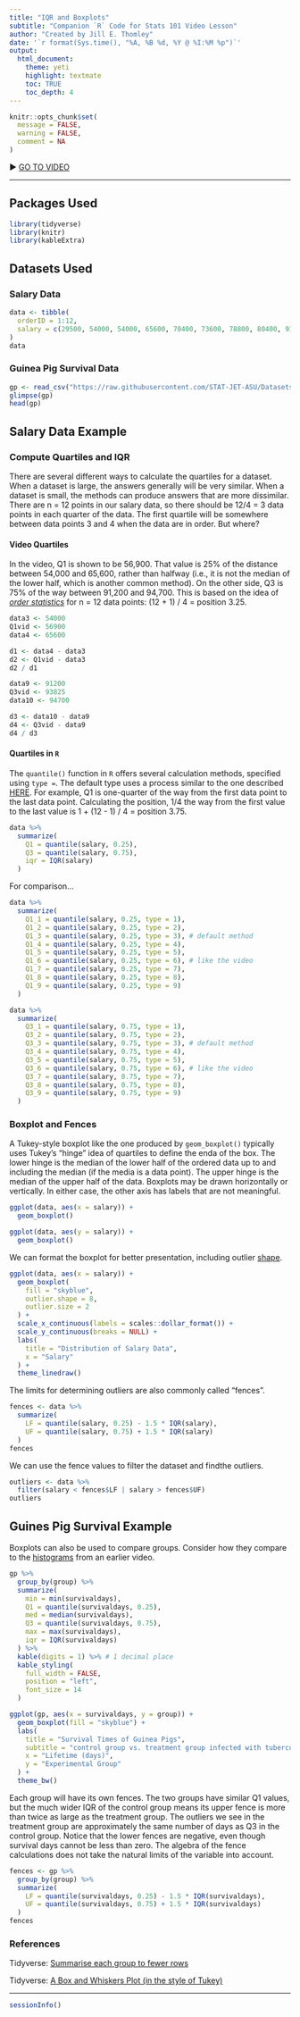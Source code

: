 ```yaml
---
title: "IQR and Boxplots"
subtitle: "Companion `R` Code for Stats 101 Video Lesson"
author: "Created by Jill E. Thomley"
date: '`r format(Sys.time(), "%A, %B %d, %Y @ %I:%M %p")`'
output: 
  html_document: 
    theme: yeti
    highlight: textmate
    toc: TRUE
    toc_depth: 4
---
```


```r
knitr::opts_chunk$set(
  message = FALSE,
  warning = FALSE,
  comment = NA
)
```

▶ [GO TO VIDEO](https://youtu.be/k6Nm8sGXNaQ)

<hr>

## Packages Used

```r
library(tidyverse)
library(knitr)
library(kableExtra)
```

## Datasets Used

### Salary Data

```r
data <- tibble(
  orderID = 1:12,
  salary = c(29500, 54000, 54000, 65600, 70400, 73600, 78800, 80400, 91200, 94700, 99200, 500000)
)
data
```

### Guinea Pig Survival Data

```r
gp <- read_csv("https://raw.githubusercontent.com/STAT-JET-ASU/Datasets/master/JBStatistics/jbstatsguineapigs.csv")
glimpse(gp)
head(gp)
```

## Salary Data Example

### Compute Quartiles and IQR

There are several different ways to calculate the quartiles for a dataset. When a dataset is large, the answers generally will be very similar. When a dataset is small, the methods can produce answers that are more dissimilar. There are n = 12 points in our salary data, so there should be 12/4 = 3 data points in each quarter of the data. The first quartile will be somewhere between data points 3 and 4 when the data are in order. But where?

#### Video Quartiles

In the video, Q1 is shown to be 56,900. That value is 25% of the distance between 54,000 and 65,600, rather than halfway (i.e., it is not the median of the lower half, which is another common method). On the other side, Q3 is 75% of the way between 91,200 and 94,700. This is based on the idea of [*order statistics*](https://online.stat.psu.edu/stat414/lesson/13/13.3) for n = 12 data points: (12 + 1) / 4 = position 3.25.

```r
data3 <- 54000
Q1vid <- 56900
data4 <- 65600

d1 <- data4 - data3
d2 <- Q1vid - data3
d2 / d1

data9 <- 91200
Q3vid <- 93825
data10 <- 94700

d3 <- data10 - data9
d4 <- Q3vid - data9
d4 / d3
```

#### Quartiles in `R`

The `quantile()` function in `R` offers several calculation methods, specified using `type =`. The default type uses a process similar to the one described [HERE](https://rstudio-pubs-static.s3.amazonaws.com/21508_35a770dc38fa4658accef1acc4fb2fbe.html). For example, Q1 is one-quarter of the way from the first data point to the last data point. Calculating the position, 1/4 the way from the first value to the last value is 1 + (12 - 1) / 4 = position 3.75.

```r
data %>%
  summarize(
    Q1 = quantile(salary, 0.25),
    Q3 = quantile(salary, 0.75),
    iqr = IQR(salary)
  )
```

For comparison...

```r
data %>%
  summarize(
    Q1_1 = quantile(salary, 0.25, type = 1),
    Q1_2 = quantile(salary, 0.25, type = 2),
    Q1_3 = quantile(salary, 0.25, type = 3), # default method
    Q1_4 = quantile(salary, 0.25, type = 4),
    Q1_5 = quantile(salary, 0.25, type = 5),
    Q1_6 = quantile(salary, 0.25, type = 6), # like the video
    Q1_7 = quantile(salary, 0.25, type = 7),
    Q1_8 = quantile(salary, 0.25, type = 8),
    Q1_9 = quantile(salary, 0.25, type = 9)
  )
```

```r
data %>%
  summarize(
    Q3_1 = quantile(salary, 0.75, type = 1),
    Q3_2 = quantile(salary, 0.75, type = 2),
    Q3_3 = quantile(salary, 0.75, type = 3), # default method
    Q3_4 = quantile(salary, 0.75, type = 4),
    Q3_5 = quantile(salary, 0.75, type = 5),
    Q3_6 = quantile(salary, 0.75, type = 6), # like the video
    Q3_7 = quantile(salary, 0.75, type = 7),
    Q3_8 = quantile(salary, 0.75, type = 8),
    Q3_9 = quantile(salary, 0.75, type = 9)
  )
```

### Boxplot and Fences

A Tukey-style boxplot like the one produced by `geom_boxplot()` typically uses Tukey's "hinge" idea of quartiles to define the enda of the box. The lower hinge is the median of the lower half of the ordered data up to and including the median (if the media is a data point). The upper hinge is the median of the upper half of the data. Boxplots may be drawn horizontally or vertically. In either case, the other axis has labels that are not meaningful.

```r
ggplot(data, aes(x = salary)) +
  geom_boxplot()
```

```r
ggplot(data, aes(y = salary)) +
  geom_boxplot()
```

We can format the boxplot for better presentation, including outlier [shape](https://blog.albertkuo.me/post/point-shape-options-in-ggplot/).

```r
ggplot(data, aes(x = salary)) +
  geom_boxplot(
    fill = "skyblue",
    outlier.shape = 8,
    outlier.size = 2
  ) +
  scale_x_continuous(labels = scales::dollar_format()) +
  scale_y_continuous(breaks = NULL) +
  labs(
    title = "Distribution of Salary Data",
    x = "Salary"
  ) +
  theme_linedraw()
```

The limits for determining outliers are also commonly called "fences". 

```r
fences <- data %>%
  summarize(
    LF = quantile(salary, 0.25) - 1.5 * IQR(salary),
    UF = quantile(salary, 0.75) + 1.5 * IQR(salary)
  )
fences
```

We can use the fence values to filter the dataset and findthe outliers.

```r
outliers <- data %>%
  filter(salary < fences$LF | salary > fences$UF)
outliers
```

## Guines Pig Survival Example

Boxplots can also be used to compare groups. Consider how they compare to the [histograms](https://stat-jet-asu.github.io/STT3850DataAnalysis1/VideoCode/JBStatsMeasuresOfCentralTendency.html) from an earlier video.

```r
gp %>%
  group_by(group) %>%
  summarize(
    min = min(survivaldays),
    Q1 = quantile(survivaldays, 0.25),
    med = median(survivaldays),
    Q3 = quantile(survivaldays, 0.75),
    max = max(survivaldays),
    iqr = IQR(survivaldays)
  ) %>%
  kable(digits = 1) %>% # 1 decimal place
  kable_styling(
    full_width = FALSE,
    position = "left",
    font_size = 14
  )
```

```r
ggplot(gp, aes(x = survivaldays, y = group)) +
  geom_boxplot(fill = "skyblue") +
  labs(
    title = "Survival Times of Guinea Pigs",
    subtitle = "control group vs. treatment group infected with tuberculosis",
    x = "Lifetime (days)",
    y = "Experimental Group"
  ) +
  theme_bw()
```

Each group will have its own fences. The two groups have similar Q1 values, but the much wider IQR of the control group means its upper fence is more than twice as large as the treatment group. The outliers we see in the treatment group are approximately the same number of days as Q3 in the control group. Notice that the lower fences are negative, even though survival days cannot be less than zero. The algebra of the fence calculations does not take the natural limits of the variable into account. 

```r
fences <- gp %>%
  group_by(group) %>%
  summarize(
    LF = quantile(survivaldays, 0.25) - 1.5 * IQR(survivaldays),
    UF = quantile(survivaldays, 0.75) + 1.5 * IQR(survivaldays)
  )
fences
```


### References

Tidyverse: [Summarise each group to fewer rows](https://dplyr.tidyverse.org/reference/summarise.html)

Tidyverse: [A Box and Whiskers Plot (in the style of Tukey)](https://ggplot2.tidyverse.org/reference/geom_boxplot.html)

<hr>
```r
sessionInfo()
```
